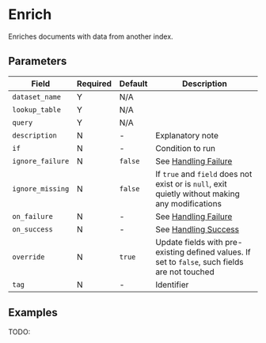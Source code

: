 
# Enrich

<Synopsis>
Enriches documents with data from another index.
</Synopsis>

## Parameters

|Field|Required|Default|Description|
|---|---|---|---|
|`dataset_name`|Y|N/A||
|`lookup_table`|Y|N/A||
|`query`|Y|N/A||
|`description`|N|-|Explanatory note|
|`if`|N|-|Condition to run|
|`ignore_failure`|N|`false`|See [Handling Failure](../handling-failure.mdx)|
|`ignore_missing`|N|`false`|If `true` and `field` does not exist or is `null`, exit quietly without making any modifications|
|`on_failure`|N|-|See [Handling Failure](../handling-failure.mdx)|
|`on_success`|N|-|See [Handling Success](../handling-success.mdx)|
|`override`|N|`true`|Update fields with pre-existing defined values. If set to `false`, such fields are not touched|
|`tag`|N|-|Identifier|

## Examples

TODO:
